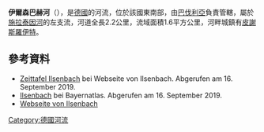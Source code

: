 {{No footnotes|time=2020-12-09T09:08:16+00:00}}
{{Coord|49.75849|N|12.19981|E|display=title}}

'''伊爾森巴赫河'''（{{lang-de|Ilsenbach}}），是[[德國|德國]]的河流，位於該國東南部，由[[巴伐利亞|巴伐利亞]]負責管轄，屬於[[施拉泰因河|施拉泰因河]]的左支流，河道全長2.2公里，流域面積1.6平方公里，河畔城鎮有[[皮謝斯羅伊特|皮謝斯羅伊特]]。

==參考資料==
* [http://ilsenbach.de/zeittafel Zeittafel Ilsenbach] {{Wayback|url=http://ilsenbach.de/zeittafel |date=20190925173813 }} bei Webseite von Ilsenbach. Abgerufen am 16. September 2019.
* [https://geoportal.bayern.de/bayernatlas/?lang=de&topic=ba&catalogNodes=11,122&bgLayer=tk&E=731506.18&N=5516861.83&zoom=11 Ilsenbach] bei Bayernatlas. Abgerufen am 16. September 2019.
* [http://ilsenbach.de/ Webseite von Ilsenbach] {{Wayback|url=http://ilsenbach.de/ |date=20201201212550 }}

{{Germany-geo-stub}}
[[Category:德國河流|Category:德國河流]]
